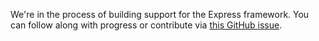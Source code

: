 We're in the process of building support for the Express framework. You can follow along with progress or contribute via [this GitHub issue](https://github.com/triggerdotdev/trigger.dev/issues).
